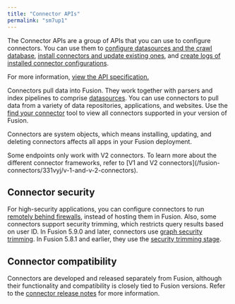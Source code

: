 ```yaml
---
title: "Connector APIs"
permalink: "sm7up1"
---
```


The Connector APIs are a group of APIs that you can use to configure connectors. You can use them to [configure datasources and the crawl database](/fusion/5.9/353/connector-datasources-api), [install connectors and update existing ones](/fusion/5.9/356/connector-plugins-api), and [create logs of installed connector configurations](/fusion/5.9/354/connector-plugins-repository-api).

For more information, [view the API specification.](?open-api=true)

Connectors pull data into Fusion. They work together with parsers and index pipelines to comprise [datasources](/fusion-connectors/31/datasources). You can use connectors to pull data from a variety of data repositories, applications, and websites. Use the [find your connector](/fusion-connectors/3/find-your-connector) tool to view all connectors supported in your version of Fusion.

Connectors are system objects, which means installing, updating, and deleting connectors affects all apps in your Fusion deployment.

<Note>
Some endpoints only work with V2 connectors. To learn more about the different connector frameworks, refer to [V1 and V2 connectors](/fusion-connectors/331vyj/v-1-and-v-2-connectors).
</Note>

## Connector security

For high-security applications, you can configure connectors to run [remotely behind firewalls](/fusion-connectors/8xhsoc/remote-v-2-connectors), instead of hosting them in Fusion. Also, some connectors support security trimming, which restricts query results based on user ID. In Fusion 5.9.0 and later, connectors use [graph security trimming](/fusion/5.9/zdzlfu/graph-security-trimming-stage). In Fusion 5.8.1 and earlier, they use the [security trimming stage](/fusion/5.9/272/security-trimming-stage).

## Connector compatibility

Connectors are developed and released separately from Fusion, although their functionality and compatibility is closely tied to Fusion versions. Refer to the [connector release notes](/fusion-connectors/4/release-notes) for more information.
